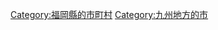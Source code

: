 {{Commonscat|Miyama, Fukuoka}}
{{Catmore}}

{{DEFAULTSORT:Miyama-shi}}
[[Category:福岡縣的市町村|Category:福岡縣的市町村]]
[[Category:九州地方的市|Category:九州地方的市]]